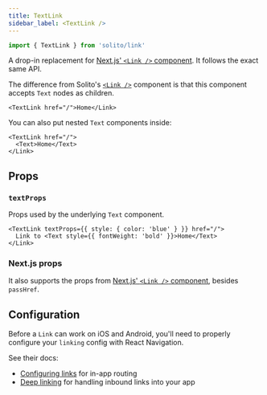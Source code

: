 ```yaml
---
title: TextLink
sidebar_label: <TextLink />
---
```


```ts
import { TextLink } from 'solito/link'
```

A drop-in replacement for [Next.js' `<Link />` component](https://nextjs.org/docs/api-reference/next/link). It follows the exact same API.

The difference from Solito's [`<Link />`](/usage/link) component is that this component accepts `Text` nodes as children.

```tsx
<TextLink href="/">Home</Link>
```

You can also put nested `Text` components inside:

```tsx
<TextLink href="/">
  <Text>Home</Text>
</Link>
```

## Props

### `textProps`

Props used by the underlying `Text` component.

```tsx
<TextLink textProps={{ style: { color: 'blue' } }} href="/">
  Link to <Text style={{ fontWeight: 'bold' }}>Home</Text>
</Link>
```

### Next.js props

It also supports the props from [Next.js' `<Link />` component](https://nextjs.org/docs/api-reference/next/link), besides `passHref`.

## Configuration

Before a `Link` can work on iOS and Android, you'll need to properly configure your `linking` config with React Navigation.

See their docs:

- [Configuring links](https://reactnavigation.org/docs/configuring-links/) for in-app routing
- [Deep linking](https://reactnavigation.org/docs/deep-linking/) for handling inbound links into your app
